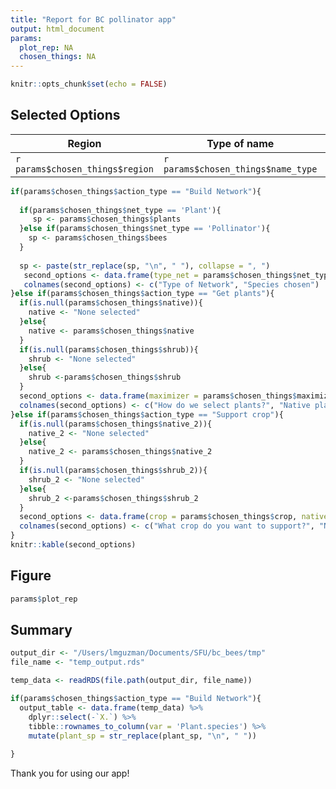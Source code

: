 ```yaml
---
title: "Report for BC pollinator app"
output: html_document
params:
  plot_rep: NA
  chosen_things: NA
---
```


```r
knitr::opts_chunk$set(echo = FALSE)
```


## Selected Options


|**Region** |**Type of name**|**What do you want to do?**|
|---|---|---|
|`r params$chosen_things$region`|`r params$chosen_things$name_type`|`r params$chosen_things$action_type`|



```r
if(params$chosen_things$action_type == "Build Network"){
  
  if(params$chosen_things$net_type == 'Plant'){
     sp <- params$chosen_things$plants
  }else if(params$chosen_things$net_type == 'Pollinator'){
    sp <- params$chosen_things$bees
  }
  
  sp <- paste(str_replace(sp, "\n", " "), collapse = ", ")
   second_options <- data.frame(type_net = params$chosen_things$net_type, species = sp)
   colnames(second_options) <- c("Type of Network", "Species chosen")
}else if(params$chosen_things$action_type == "Get plants"){
  if(is.null(params$chosen_things$native)){
    native <- "None selected"
  }else{
    native <- params$chosen_things$native
  }
  if(is.null(params$chosen_things$shrub)){
    shrub <- "None selected"
  }else{
    shrub <-params$chosen_things$shrub
  }
  second_options <- data.frame(maximizer = params$chosen_things$maximizer, native_p = native, plant_type = shrub, n_plant = params$chosen_things$n_plants)
  colnames(second_options) <- c("How do we select plants?", "Native plants", "Type of plants", "Number of plants")
}else if(params$chosen_things$action_type == "Support crop"){
  if(is.null(params$chosen_things$native_2)){
    native_2 <- "None selected"
  }else{
    native_2 <- params$chosen_things$native_2
  }
  if(is.null(params$chosen_things$shrub_2)){
    shrub_2 <- "None selected"
  }else{
    shrub_2 <-params$chosen_things$shrub_2
  }
  second_options <- data.frame(crop = params$chosen_things$crop, native_p = native_2, plant_type = shrub_2, n_plant = params$chosen_things$n_plants_2, overlap = params$chosen_things$overlap_2)
  colnames(second_options) <- c("What crop do you want to support?", "Native plants", "Type of plants", "Number of plants", "Should plants overlap with crop?")
}
knitr::kable(second_options)
```



## Figure


```r
params$plot_rep
```



## Summary

```r
output_dir <- "/Users/lmguzman/Documents/SFU/bc_bees/tmp"
file_name <- "temp_output.rds"

temp_data <- readRDS(file.path(output_dir, file_name))

if(params$chosen_things$action_type == "Build Network"){
  output_table <- data.frame(temp_data) %>% 
    dplyr::select(-`X.`) %>% 
    tibble::rownames_to_column(var = 'Plant.species') %>% 
    mutate(plant_sp = str_replace(plant_sp, "\n", " "))
  
}


```

Thank you for using our app!